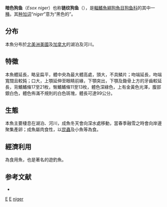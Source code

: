 {{Speciesbox 
| taxon = Esox niger
| authority = [[Lesueur|Lesueur]], 1818
| status = NE
| status_system = IUCN3.1
}}
'''暗色狗鱼'''（''Esox niger''）也称'''链纹狗鱼'''（{{lang-en|chain pickerel}}），是[[輻鰭魚綱|輻鰭魚綱]][[狗魚目|狗魚目]][[狗鱼科|狗鱼科]]的其中一[[種|種]]。其[[种加词|种加词]]“''niger''”意为“黑色的”。

== 分布 ==
本魚分布於[[北美洲|北美洲]][[美國|美國]]及[[加拿大|加拿大]]的湖泊及河川。

== 特徵 ==
本魚體延長，略呈扁平，體中央為最大體高處，頭大，不具鱗片；吻端延長，吻端寬闊且較鈍；口大，上顎延伸至眼睛前緣，下顎突出，下顎及鋤骨上方的牙齒較延長，背鰭鰭條17至21枚，臀鰭鰭條11至13枚，體色深綠色，上有金黃色光澤，腹部銀白色，體色佈滿不規則的白色斑塊，體長可達99公分。

== 生態 ==
本魚主要棲息在湖泊、河川，成魚冬天會向深水處移動，當春季融雪之時會向岸邊聚集產卵；成魚屬肉食性，以[[昆蟲|昆蟲]]及小魚等為食。

== 經濟利用 ==
為食用魚，也是著名的遊釣魚。

== 参考文献 ==
*{{FishBase_species|genus=Esox|species=niger|year=2011|month=12}}

{{Taxonbar}}

[[Category:1818年描述的鱼类|E]]
[[Category:食用鱼|E]]
[[Category:狗鱼属|niger]]